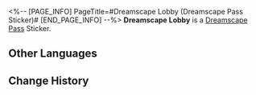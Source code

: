 <%-- [PAGE_INFO]
PageTitle=#Dreamscape Lobby (Dreamscape Pass Sticker)#
[END_PAGE_INFO] --%>
{{Stub|Location information}}
{{Item Infobox
|title       = Dreamscape Lobby
|id          = 223401
|image       = Dreamscape Pass Sticker Dreamscape Lobby.png{{subst:void|<!--$UPLOAD:<<SpriteOutput/TravelBrochure/StickFigures/223401.png>-<Dreamscape Pass Sticker Dreamscape Lobby.png>-<Item Icons>>-->}}
|type        = Dreamscape Pass Sticker
|type2       = Eldritch Dreamfall (I) Stickers
|invCategory = 
|rarity      = 4
|effect      = 
|description = Digital stickers that can be used to decorate the pages of the Dreamtour Handbook. They come in many different styles.
|source1     = [[Locate the Lobby in the Dreamscape]]
}}
{{Description|There is a 15% service charge applicable even for the check-out procedure.}}
'''Dreamscape Lobby''' is a [[Dreamscape Pass]] Sticker.

==Other Languages==
{{Other Languages
|en   = Dreamscape Lobby
|zhs  = 梦境大堂
|zht  = 夢境大廳
|ja   = 夢境ロビー
|ko   = 꿈세계 로비
|es   = Vestíbulo del paisaje onírico
|fr   = Hall du Pays des rêves
|ru   = Вестибюль отеля «Грёзы»
|th   = ล็อบบี้ของแดนฝัน
|vi   = Đại Sảnh Cõi Mộng
|de   = Lobby der Traumlandschaft
|id   = Lobi Dunia Mimpi
|pt   = Saguão do Mundonírico
}}

==Change History==
{{Change History|2.0}}